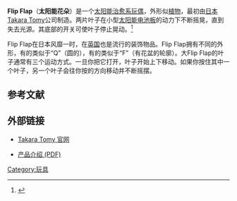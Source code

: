 '''Flip Flap'''（'''太阳能花朵'''）是一个[[太阳能|太阳能]][[治愈系|治愈系]][[玩偶|玩偶]]，外形似[[植物|植物]]，最初由[[日本|日本]][[Takara_Tomy|Takara Tomy]]公司制造。两片叶子在小型[[太阳能电池板|太阳能电池板]]的动力下不断摇晃，直到失去光源。其底部的开关可使叶子停止晃动。<ref>{{cite web |url=http://www.ourtoys.cn/Electronicstoys/Thread_11366.html |title=Flip Flap：太阳能花朵 |publisher=一起玩 |date=2008-02-22 |accessdate=2010-02-19 |deadurl=yes |archiveurl=https://web.archive.org/web/20080630022430/http://www.ourtoys.cn/Electronicstoys/Thread_11366.html |archivedate=2008-06-30 }}</ref>

Flip Flap在日本风靡一时，在[[英国|英国]]也是流行的装饰物品。Flip Flap拥有不同的外形，有的类似于“Q”（圆的），有的类似于“F”（有花盆的轮廓）。大Flip Flap的叶子通常有三个运动方式。一旦你把它打开，叶子开始上下移动。如果你按住其中一个叶子，另一个叶子会往你按的方向移动并不断摇摆。

==参考文献==
<div class="references-small">
<references></references>
</div>

== 外部链接 ==
*[http://www.tomy.com/ Takara Tomy 官网]{{Wayback|url=http://www.tomy.com/ |date=20100123164705 }}
*{{日文}}[https://web.archive.org/web/20101201103800/http://takaratomy.co.jp/company/release/press/pdf_tomy/03/p2003_028.pdf 产品介绍 (PDF)]

{{Entertain-stub}}

[[Category:玩具|Category:玩具]]